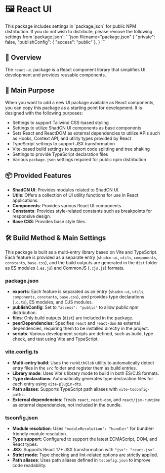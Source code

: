
# 🖼️ React UI

<Callout type="info">
  This package includes settings in `package.json` for public NPM distribution.
  If you do not wish to distribute, please remove the following settings from `package.json`:
  ```json filename="package.json"
  {
    "private": false,
    "publishConfig": {
      "access": "public"
    },
  }
  ```
</Callout>

## 📖 Overview

The `react-ui` package is a React component library that simplifies UI development and provides reusable components.

## 🎯 Main Purpose

When you want to add a new UI package available as React components, you can copy this package as a starting point for development.
It is designed with the following purposes:

- Settings to support Tailwind CSS-based styling
- Settings to utilize ShadCN UI components as base components
- Sets React and ReactDOM as external dependencies to utilize APIs such as Hooks, Context API, and utility types provided by React
- TypeScript settings to support JSX transformation
- Vite-based build settings to support code splitting and tree shaking
- Settings to provide TypeScript declaration files
- Various `package.json` settings required for public npm distribution

## 📦 Provided Features

- <CodeRepositoryLink href="/packages/react-ui/src/base/shadcn-ui">**ShadCN UI**</CodeRepositoryLink>: Provides modules related to ShadCN UI.
- <CodeRepositoryLink href="/packages/react-ui/src/lib/utils.ts">**Utils**</CodeRepositoryLink>: Offers a collection of UI utility functions for use in React applications.
- <CodeRepositoryLink href="/packages/react-ui/src/components">**Components**</CodeRepositoryLink>: Provides various React UI components.
- <CodeRepositoryLink href="/packages/react-ui/src/constants">**Constants**</CodeRepositoryLink>: Provides style-related constants such as breakpoints for responsive design.
- <CodeRepositoryLink href="/packages/react-ui/src/styles">**Base CSS**</CodeRepositoryLink>: Provides base style files.

## 🛠️ Build Method & Main Settings

This package is built as a multi-entry library based on Vite and TypeScript.  
Each feature is provided as a separate entry (`shadcn-ui`, `utils`, `components`, `constants`, `base.css`), and the build outputs are generated in the `dist` folder as ES modules (`.es.js`) and CommonJS (`.cjs.js`) formats.

### package.json

- **exports**: Each feature is separated as an entry (`shadcn-ui`, `utils`, `components`, `constants`, `base.css`), and provides type declarations (`.d.ts`), ES modules, and CJS modules.
- **publishConfig**: Set to `"access": "public"` to allow public npm distribution.
- **files**: Only build outputs (`dist`) are included in the package.
- **peerDependencies**: Specifies `react` and `react-dom` as external dependencies, requiring them to be installed directly in the project.
- **scripts**: Various development scripts are defined, such as build, type check, and test using Vite and TypeScript.

### vite.config.ts

- **Multi-entry build**: Uses the `runWithGlob` utility to automatically detect entry files in the `src` folder and register them as build entries.
- **Library mode**: Uses Vite's library mode to build in both ES/CJS formats.
- **Type declarations**: Automatically generates type declaration files for each entry using `vite-plugin-dts`.
- **Path aliases**: Supports TypeScript path aliases with `vite-tsconfig-paths`.
- **External dependencies**: Treats `react`, `react-dom`, and `react/jsx-runtime` as external dependencies, not included in the bundle.

### tsconfig.json

- **Module resolution**: Uses `"moduleResolution": "bundler"` for bundler-friendly module resolution.
- **Type support**: Configured to support the latest ECMAScript, DOM, and React types.
- **JSX**: Supports React 17+ JSX transformation with `"jsx": "react-jsx"`.
- **Strict mode**: Type checking and lint-related options are strictly applied.
- **Path aliases**: Uses path aliases defined in `tsconfig.json` to improve code readability.

